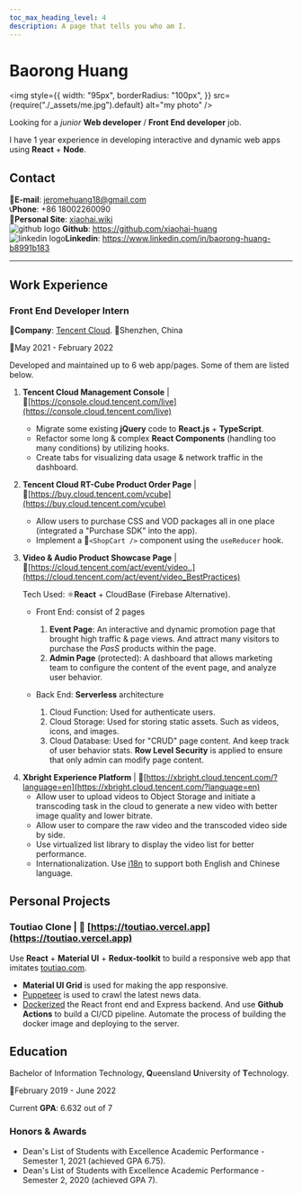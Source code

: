 ```yaml
---
toc_max_heading_level: 4
description: A page that tells you who am I.
---
```


<div style={{display:"flex", justifyContent:"space-between", alignItems:"center"}}>
<h1 className="margin-bottom--none">Baorong Huang</h1>

<img
  style={{
    width: "95px",
    borderRadius: "100px",
  }}
  src={require("./_assets/me.jpg").default}
  alt="my photo"
/>

</div>

Looking for a _junior_ **Web developer** / **Front End developer** job.

I have 1 year experience in developing interactive and dynamic web apps using **React** + **Node**.

## Contact

<div className="row">
  <div className="col col--6">
      📧<b>E-mail</b>: <a href="mailto:jeromehuang18@gmail.com">jeromehuang18@gmail.com</a>
  </div>
  <div className="col col--6">
      📞<b>Phone</b>: +86 18002260090
  </div>
  <div className="col col--6">
      🔗<b>Personal Site</b>: <a href="https://xiaohai.wiki">xiaohai.wiki</a>
  </div>

  <div className="col col--6">
      <img
        src="https://github.githubassets.com/images/modules/logos_page/GitHub-Mark.png"
        alt="github logo"
        style={{ width: "25px", height: "25px", display:"inline", verticalAlign:"top" }}
      />
      <b>Github</b>: <a href="https://github.com/xiaohai-huang">https://github.com/xiaohai-huang</a>
  </div>
  
  <div className="col col--6" style={{whiteSpace:"nowrap", textOverflow:"ellipsis", overflow:"hidden"}}>
       <img
        src="https://content.linkedin.com/content/dam/me/business/en-us/amp/brand-site/v2/bg/LI-Bug.svg.original.svg"
        alt="linkedin logo"
        style={{ width: "26px", height: "27px", display:"inline", verticalAlign:"top", paddingLeft:"0.22rem" }}
      /><b>Linkedin</b>: <a href="https://www.linkedin.com/in/baorong-huang-b8991b183" >https://www.linkedin.com/in/baorong-huang-b8991b183</a>
  </div>
</div>

---

## Work Experience

### Front End Developer Intern

🏢**Company**: [Tencent Cloud](https://intl.cloud.tencent.com/). 📍Shenzhen, China

📅May 2021 - February 2022

Developed and maintained up to 6 web app/pages. Some of them are listed below.

1. **Tencent Cloud Management Console** | 🔗[https://console.cloud.tencent.com/live](https://console.cloud.tencent.com/live)

   - Migrate some existing **jQuery** code to **React.js** + **TypeScript**.
   - Refactor some long & complex **React Components** (handling too many conditions) by utilizing hooks.
   - Create tabs for visualizing data usage & network traffic in the dashboard.

<div />

2. **Tencent Cloud RT-Cube Product Order Page** | 🔗[https://buy.cloud.tencent.com/vcube](https://buy.cloud.tencent.com/vcube)

   - Allow users to purchase CSS and VOD packages all in one place (integrated a "Purchase SDK" into the app).
   - Implement a 🛒`<ShopCart />` component using the `useReducer` hook.

<div />

3. **Video & Audio Product Showcase Page** | 🔗[https://cloud.tencent.com/act/event/video..](https://cloud.tencent.com/act/event/video_BestPractices)

   Tech Used: ⚛️**React** + CloudBase (Firebase Alternative).

   - Front End: consist of 2 pages
     1. **Event Page**: An interactive and dynamic promotion page that brought high traffic & page views.
        And attract many visitors to purchase the _PasS_ products within the page.
     2. **Admin Page** (protected): A dashboard that allows marketing team to configure the content of the event page, and analyze user behavior.
   - Back End: **Serverless** architecture

     1. Cloud Function: Used for authenticate users.
     2. Cloud Storage: Used for storing static assets. Such as videos, icons, and images.
     3. Cloud Database: Used for "CRUD" page content. And keep track of user behavior stats.
        **Row Level Security** is applied to ensure that only admin can modify page content.

<div />

4. **Xbright Experience Platform** | 🔗[https://xbright.cloud.tencent.com/?language=en](https://xbright.cloud.tencent.com/?language=en)
   - Allow user to upload videos to Object Storage and initiate a transcoding task in the cloud to generate a new video with better image quality and lower bitrate.
   - Allow user to compare the raw video and the transcoded video side by side.
   - Use virtualized list library to display the video list for better performance.
   - Internationalization. Use [i18n](https://www.i18next.com) to support both English and Chinese language.

## Personal Projects

### Toutiao Clone | 🔗 [https://toutiao.vercel.app](https://toutiao.vercel.app)

Use **React** + **Material UI** + **Redux-toolkit** to build a responsive web app that imitates [toutiao.com](https://toutiao.com).

- **Material UI Grid** is used for making the app responsive.
- [Puppeteer](https://github.com/puppeteer/puppeteer) is used to crawl the latest news data.
- [Dockerized](https://hub.docker.com/u/xiaohaihuang) the React front end and Express backend. And use **Github Actions** to build a CI/CD pipeline.
  Automate the process of building the docker image and deploying to the server.

## Education

Bachelor of Information Technology, **Q**ueensland **U**niversity of **T**echnology.

📅February 2019 - June 2022

Current **GPA**: 6.632 out of 7

### Honors & Awards

- Dean's List of Students with Excellence Academic Performance - Semester 1, 2021 (achieved GPA 6.75).
- Dean's List of Students with Excellence Academic Performance - Semester 2, 2020 (achieved GPA 7).
